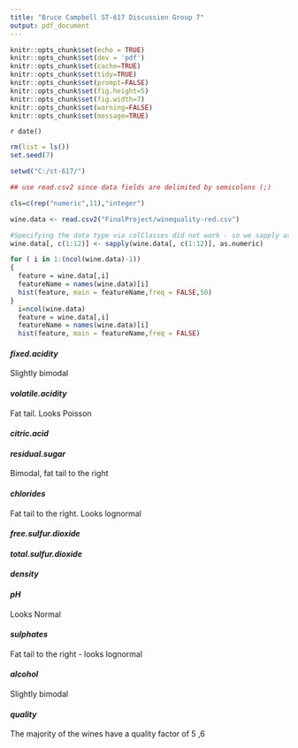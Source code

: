 ```yaml
---
title: "Bruce Campbell ST-617 Discussion Group 7"
output: pdf_document
---
```


```r
knitr::opts_chunk$set(echo = TRUE)
knitr::opts_chunk$set(dev = 'pdf')
knitr::opts_chunk$set(cache=TRUE)
knitr::opts_chunk$set(tidy=TRUE)
knitr::opts_chunk$set(prompt=FALSE)
knitr::opts_chunk$set(fig.height=5)
knitr::opts_chunk$set(fig.width=7)
knitr::opts_chunk$set(warning=FALSE)
knitr::opts_chunk$set(message=TRUE)
```

`r date()`



```r
rm(list = ls())
set.seed(7)

setwd("C:/st-617/")

## use read.csv2 since data fields are delimited by semicolons (;)

cls=c(rep("numeric",11),"integer")

wine.data <- read.csv2("FinalProject/winequality-red.csv")

#Specifying the data type via colClasses did not work - so we sapply as.numeric to convert the factor data to numeric.  We may want to convert some of the variables to factors later - but for visualization of the raw features we should use numeric type. 
wine.data[, c(1:12)] <- sapply(wine.data[, c(1:12)], as.numeric)
```


```r

for ( i in 1:(ncol(wine.data)-1))
{
  feature = wine.data[,i]
  featureName = names(wine.data)[i]
  hist(feature, main = featureName,freq = FALSE,50)
}
  i=ncol(wine.data)
  feature = wine.data[,i]
  featureName = names(wine.data)[i]
  hist(feature, main = featureName,freq = FALSE)
```

#### _fixed.acidity_
Slightly bimodal 

#### _volatile.acidity_     
Fat tail.  Looks Poisson

#### _citric.acid_          


#### _residual.sugar_      
Bimodal, fat tail to the right

#### _chlorides_            
Fat tail to the right.  Looks lognormal

#### _free.sulfur.dioxide_


#### _total.sulfur.dioxide_

#### _density_             

#### _pH_  
Looks Normal

#### _sulphates_  
Fat tail to the right - looks lognormal

#### _alcohol_   
Slightly bimodal

#### _quality_  
The majority of the wines have a quality factor of 5 ,6




